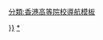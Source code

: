 {{Navbox
| name  = 香港科技大學
| title  = [[香港科技大學|{{white|香港科技大學}}]]
|titlestyle = background:#996600; color:#FFFFFF;text-align: center;
| state = <includeonly>{{{state|autocollapse}}}</includeonly>
|image=
| bodyclass = hlist
| basestyle = background:#003366; color:#FFFFFF;

| group1 = 學術機構
| list1 = {{Navbox subgroup|basestyle = background:#eee;
| group1 = 學院
|  list1 = 
* [[香港科技大學工商管理學院|工商管理學院]]
* 理學院
* 工學院
* 人文社會科學學院
| group2 = 研究
|  list2 = 
* 霍英東研究院
* [[香港賽馬會|賽馬會]]高等研究院
* 公共政策研究院
}} 

| group2 = 地標
| list2 = 
* [[李兆基]]圖書館
* 盧家驄大學中心
* 學術大樓
* 賽馬會創新科技中心
* 李兆基商學大樓
* [[鄭裕彤]]樓
* 盧家驄薈萃樓
* 天一泉
* 偷情小徑
* 賽馬會大堂
* 廣場日晷（「火雞」）

| group3 = 學生組織
| list3 = 
* [[香港科技大學學生會]]

| group4 = 歷屆校長
| list4 = 
* [[吳家瑋]]
* [[朱經武]]
* [[陳繁昌]]
* [[史維]]

| group5 = 社會事件
| list5 = 
* [[中大科大合併風波]]
* [[周梓樂墮樓事件]]

| group6 = 关联机构
| list6 = 
* [[香港科技大学（广州）|香港科技大學（廣州）]]
* [https://ace.hkust.edu.hk 持續進修學院]

|belowstyle = background:#996600; color:#FFFFFF;text-align: center;
|below = 
* [[香港科技大學校友列表|{{white|校友列表}}]]
}}<includeonly>
[[Category:香港科技大學|{{{1|{{PAGENAME}}}}}]]
</includeonly><noinclude>
[[Category:香港科技大學|*]]
[[分類:香港高等院校導航模板]]
</noinclude>